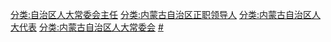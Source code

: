 [[分类:自治区人大常委会主任|分类:自治区人大常委会主任]]
[[分类:内蒙古自治区正职领导人|分类:内蒙古自治区正职领导人]]
[[分类:内蒙古自治区人大代表|分类:内蒙古自治区人大代表]]
[[分类:内蒙古自治区人大常委会|分类:内蒙古自治区人大常委会]]
[[分类:内蒙古自治区各级人大常委会主任|#]]
